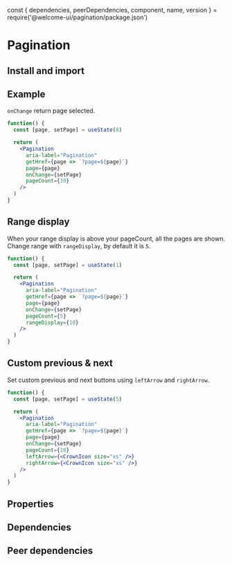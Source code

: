 const {
  dependencies,
  peerDependencies,
  component,
  name,
  version
} = require('@welcome-ui/pagination/package.json')

# Pagination

<tagversion version={version} name={name} />

## Install and import

<usage component={component} name={name} peerDependencies={peerDependencies} />

## Example

`onChange` return page selected.

```jsx
function() {
  const [page, setPage] = useState(8)

  return (
    <Pagination
      aria-label="Pagination"
      getHref={page => `?page=${page}`}
      page={page}
      onChange={setPage}
      pageCount={10}
    />
  )
}
```

## Range display

When your range display is above your pageCount, all the pages are shown.<br />Change range with `rangeDisplay`, by default it is `5`.

```jsx
function() {
  const [page, setPage] = useState(1)

  return (
    <Pagination
      aria-label="Pagination"
      getHref={page => `?page=${page}`}
      page={page}
      onChange={setPage}
      pageCount={5}
      rangeDisplay={10}
    />
  )
}
```

## Custom previous & next

Set custom previous and next buttons using `leftArrow` and `rightArrow`.

```jsx
function() {
  const [page, setPage] = useState(5)

  return (
    <Pagination
      aria-label="Pagination"
      getHref={page => `?page=${page}`}
      page={page}
      onChange={setPage}
      pageCount={10}
      leftArrow={<CrownIcon size="xs" />}
      rightArrow={<CrownIcon size="xs" />}
    />
  )
}
```

## Properties

<props of={Pagination} />

## Dependencies

<dependencies dependencies={dependencies} />

## Peer dependencies

<dependencies dependencies={peerDependencies} />
